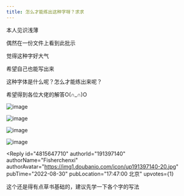 ```yaml
---
title: 怎么才能练出这种字呀？求求
---
```



<Forum groupName="硬笔书法" groupUrl="https://www.douban.com/group/174191/" archivedAt="2025-05-16T15:06:40.382Z">
  <Post
    id="274006999"
    title="怎么才能练出这种字呀？求求"
    url="https://www.douban.com/group/topic/274006999/?_spm_id=MTY5MTMwNzQy"
    pubTime="2022-09-07"
    highlightUserId="191397140"
  >
本人见识浅薄

偶然在一份文件上看到此批示

觉得这种字好大气

希望自己也能写出来

这种字体是什么呢？怎么才能练出来呢？

希望得到各位大佬的解答O(∩\_∩)O

![image](https://img3.doubanio.com/view/group_topic/l/public/p568512503.webp)

![image](https://img1.doubanio.com/view/group_topic/l/public/p568512500.webp)

![image](https://img9.doubanio.com/view/group_topic/l/public/p568512505.webp)

![image](https://img9.doubanio.com/view/group_topic/l/public/p568512504.webp)

<Reply
  id="4815647710"
  authorId="191397140"
  authorName="Fisherchenxi"
  authorAvatar="https://img1.doubanio.com/icon/up191397140-20.jpg"
  pubTime="2022-08-30"
  pubLocation="17:47:00 北京"
  upvotes={1}
>
这个还是得有点草书基础的，建议先学一下各个字的写法
</Reply>
  </Post>
</Forum>
